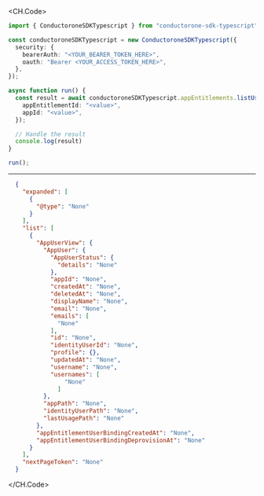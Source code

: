 
<CH.Code>
```typescript ListUsers.ts
import { ConductoroneSDKTypescript } from "conductorone-sdk-typescript";

const conductoroneSDKTypescript = new ConductoroneSDKTypescript({
  security: {
    bearerAuth: "<YOUR_BEARER_TOKEN_HERE>",
    oauth: "Bearer <YOUR_ACCESS_TOKEN_HERE>",
  },
});

async function run() {
  const result = await conductoroneSDKTypescript.appEntitlements.listUsers({
    appEntitlementId: "<value>",
    appId: "<value>",
  });

  // Handle the result
  console.log(result)
}

run();
```
---

```json Example Response
  {
    "expanded": [
      {
        "@type": "None"
      }
    ],
    "list": [
      {
        "AppUserView": {
          "AppUser": {
            "AppUserStatus": {
              "details": "None"
            },
            "appId": "None",
            "createdAt": "None",
            "deletedAt": "None",
            "displayName": "None",
            "email": "None",
            "emails": [
              "None"
            ],
            "id": "None",
            "identityUserId": "None",
            "profile": {},
            "updatedAt": "None",
            "username": "None",
            "usernames": [
                "None"
              ]
          },
          "appPath": "None",
          "identityUserPath": "None",
          "lastUsagePath": "None"
        },
        "appEntitlementUserBindingCreatedAt": "None",
        "appEntitlementUserBindingDeprovisionAt": "None"
      }
    ],
    "nextPageToken": "None"
  }
```
</CH.Code>
